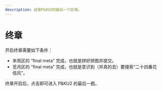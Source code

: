 ```yaml
---
description: 这是P&KU2的最后一个区域。
---
```


# 终章

开启终章需要如下条件：

- 芈雨区的 “final meta” 完成，也就是拼好拼图并提交。
- 觅月区的 “final meta” 完成，也就是意识到（并真的去）要搜索“二十四番花信风”。

终章开启后，点击即可进入 P&KU2 的最后一题。
